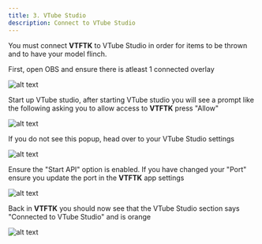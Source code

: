 ```yaml
---
title: 3. VTube Studio
description: Connect to VTube Studio
---
```




You must connect **VTFTK** to VTube Studio in order for items to be thrown and to have your model flinch.

First, open OBS and ensure there is atleast 1 connected overlay

![alt text](./images/vtube-studio/image.png)

Start up VTube studio, after starting VTube studio you will see a prompt like the following asking you to allow access to **VTFTK** press "Allow"

![alt text](./images/vtube-studio/image-1.png)



<Aside>
    If you do not see this popup, head over to your VTube Studio settings

![alt text](./images/vtube-studio/image-3.png)

Ensure the "Start API" option is enabled. If you have changed your "Port" ensure you update the port in the **VTFTK** app settings

![alt text](./images/vtube-studio/image-4.png)

</Aside>




Back in **VTFTK** you should now see that the VTube Studio section says "Connected to VTube Studio" and is orange

![alt text](./images/vtube-studio/image-2.png)